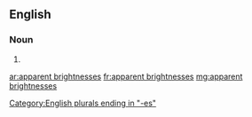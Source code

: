 ==English==

===Noun===
{{head|en|plural}}

# {{plural of|apparent brightness|lang=en}}

[[Category:English plurals ending in "-es"]]

[[ar:apparent brightnesses]]
[[fr:apparent brightnesses]]
[[mg:apparent brightnesses]]